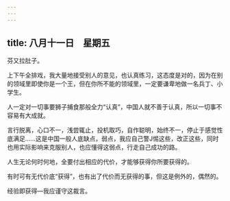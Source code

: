 ```yaml
---
---
---
```

title: 八月十一日　星期五
---




芬又拉肚子。

上下午全排戏，我大量地接受别人的意见，也认真练习，这态度是对的，因为在别的领域里即使你是一个王，但在你所不能的领域里，一定要谦卑地做一名兵丁、小学生。

人一定对一切事要狮子捕食那般全力“认真”，中国人就不善于认真，所以一切事不容易有大成就。

言行脱离，心口不一，浅尝辄止，投机取巧，自作聪明，始终不一，停止于感觉性底满足……这是中国一般人底缺点，弱点，我应自己警J惕这些，改正这些，同时也用实际影响来克服别人，也应懂得这弱点，行走自己成功的路。

人生无论何时何地，全要付出相应的代价，才能够获得你所要获得的。

有时可有无代价底“获得”，也有出了代价而无获得的事，但这是例外的，偶然的。

经验即获得―我应谨守这裁言。